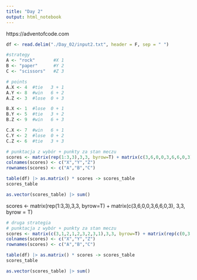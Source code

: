 ```yaml
---
title: "Day 2"
output: html_notebook
---
```


https://adventofcode.com

```r
df <- read.delim("./Day_02/input2.txt", header = F, sep = " ")
```

```r
#strategy
A <- "rock"       #X 1
B <- "paper"      #Y 2
C <- "scissors"   #Z 3

# points
A.X <- 4  #tie   3 + 1
A.Y <- 8  #win   6 + 2
A.Z <- 3  #lose  0 + 3

B.X <- 1  #lose  0 + 1
B.Y <- 5  #tie   3 + 2
B.Z <- 9  #win   6 + 3

C.X <- 7  #win   6 + 1
C.Y <- 2  #lose  0 + 2
C.Z <- 6  #tie   3 + 3
```


```r
# punktacja z wybór + punkty za stan meczu
scores <- matrix(rep(1:3,3),3,3, byrow=T) + matrix(c(3,6,0,0,3,6,6,0,3), 3,3, byrow = T)
colnames(scores) <- c("X","Y","Z")
rownames(scores) <- c("A","B","C")
```

```r
table(df) |> as.matrix() * scores -> scores_table
scores_table
```

```r
as.vector(scores_table) |> sum()
```

scores <- matrix(rep(1:3,3),3,3, byrow=T) + matrix(c(3,6,0,0,3,6,6,0,3), 3,3, byrow = T)

```r
# druga strategia
# punktacja z wybór + punkty za stan meczu
scores <- matrix(c(3,1,2,1,2,3,2,3,1),3,3, byrow=T) + matrix(rep(c(0,3,6),3), 3,3, byrow = T)
colnames(scores) <- c("X","Y","Z")
rownames(scores) <- c("A","B","C")
```

```r
table(df) |> as.matrix() * scores -> scores_table
scores_table
```

```r
as.vector(scores_table) |> sum()
```

